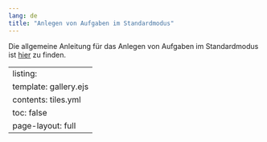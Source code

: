 ```yaml
---
lang: de
title: "Anlegen von Aufgaben im Standardmodus"
---
```


Die allgemeine Anleitung für das Anlegen von Aufgaben im Standardmodus ist [hier](Allgemeine_Anleitung\index.qmd) zu finden.

---
listing:
  template: gallery.ejs
  contents: tiles.yml
toc: false
page-layout: full
---
